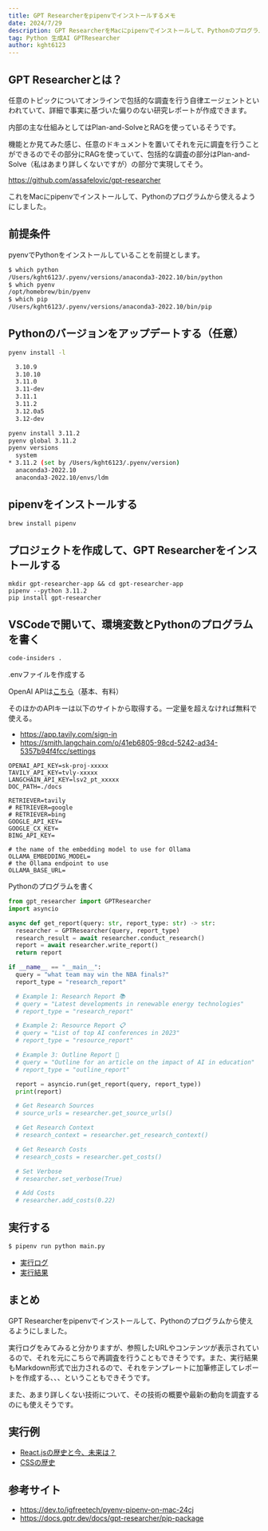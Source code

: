 ```yaml
---
title: GPT Researcherをpipenvでインストールするメモ
date: 2024/7/29
description: GPT ResearcherをMacにpipenvでインストールして、Pythonのプログラムから使えるようにしました
tag: Python 生成AI GPTResearcher
author: kght6123
---
```


## GPT Researcherとは？

任意のトピックについてオンラインで包括的な調査を行う自律エージェントといわれていて、詳細で事実に基づいた偏りのない研究レポートが作成できます。

内部の主な仕組みとしてはPlan-and-SolveとRAGを使っているそうです。

機能とか見てみた感じ、任意のドキュメントを置いてそれを元に調査を行うことができるのでその部分にRAGを使っていて、包括的な調査の部分はPlan-and-Solve（私はあまり詳しくないですが）の部分で実現してそう。

https://github.com/assafelovic/gpt-researcher

これをMacにpipenvでインストールして、Pythonのプログラムから使えるようにしました。

## 前提条件

pyenvでPythonをインストールしていることを前提とします。

```sh
$ which python
/Users/kght6123/.pyenv/versions/anaconda3-2022.10/bin/python
$ which pyenv
/opt/homebrew/bin/pyenv
$ which pip
/Users/kght6123/.pyenv/versions/anaconda3-2022.10/bin/pip
```

## Pythonのバージョンをアップデートする（任意）

```sh
pyenv install -l

  3.10.9
  3.10.10
  3.11.0
  3.11-dev
  3.11.1
  3.11.2
  3.12.0a5
  3.12-dev

pyenv install 3.11.2
pyenv global 3.11.2
pyenv versions
  system
* 3.11.2 (set by /Users/kght6123/.pyenv/version)
  anaconda3-2022.10
  anaconda3-2022.10/envs/ldm
```

## pipenvをインストールする

```sh
brew install pipenv
```

## プロジェクトを作成して、GPT Researcherをインストールする

```
mkdir gpt-researcher-app && cd gpt-researcher-app
pipenv --python 3.11.2
pip install gpt-researcher
```

## VSCodeで開いて、環境変数とPythonのプログラムを書く

```sh
code-insiders .
```

.envファイルを作成する

OpenAI APIは[こちら](https://platform.openai.com/docs/overview)（基本、有料）

そのほかのAPIキーは以下のサイトから取得する。一定量を超えなければ無料で使える。
- https://app.tavily.com/sign-in
- https://smith.langchain.com/o/41eb6805-98cd-5242-ad34-5357b94f4fcc/settings

```env
OPENAI_API_KEY=sk-proj-xxxxx
TAVILY_API_KEY=tvly-xxxxx
LANGCHAIN_API_KEY=lsv2_pt_xxxxx
DOC_PATH=./docs

RETRIEVER=tavily
# RETRIEVER=google
# RETRIEVER=bing
GOOGLE_API_KEY=
GOOGLE_CX_KEY=
BING_API_KEY=

# the name of the embedding model to use for Ollama
OLLAMA_EMBEDDING_MODEL=
# the Ollama endpoint to use
OLLAMA_BASE_URL=
```

Pythonのプログラムを書く

```python
from gpt_researcher import GPTResearcher
import asyncio

async def get_report(query: str, report_type: str) -> str:
  researcher = GPTResearcher(query, report_type)
  research_result = await researcher.conduct_research()
  report = await researcher.write_report()
  return report

if __name__ == "__main__":
  query = "what team may win the NBA finals?"
  report_type = "research_report"

  # Example 1: Research Report 📚​
  # query = "Latest developments in renewable energy technologies"
  # report_type = "research_report"

  # Example 2: Resource Report 📋​
  # query = "List of top AI conferences in 2023"
  # report_type = "resource_report"

  # Example 3: Outline Report 📝​
  # query = "Outline for an article on the impact of AI in education"
  # report_type = "outline_report"

  report = asyncio.run(get_report(query, report_type))
  print(report)

  # Get Research Sources​
  # source_urls = researcher.get_source_urls()

  # Get Research Context​
  # research_context = researcher.get_research_context()

  # Get Research Costs​
  # research_costs = researcher.get_costs()

  # Set Verbose
  # researcher.set_verbose(True)

  # Add Costs
  # researcher.add_costs(0.22)
```

## 実行する

```sh
$ pipenv run python main.py
```

- [実行ログ](/contents/posts/install-gpt-researcher/NBA.log)
- [実行結果](/contents/posts/install-gpt-researcher/NBA.md.txt)

## まとめ

GPT Researcherをpipenvでインストールして、Pythonのプログラムから使えるようにしました。

実行ログをみてみると分かりますが、参照したURLやコンテンツが表示されているので、それを元にこちらで再調査を行うこともできそうです。また、実行結果もMarkdown形式で出力されるので、それをテンプレートに加筆修正してレポートを作成する、、、ということもできそうです。

また、あまり詳しくない技術について、その技術の概要や最新の動向を調査するのにも使えそうです。

## 実行例

- [React.jsの歴史と今、未来は？](/contents/posts/install-gpt-researcher/React-history.md.txt)
- [CSSの歴史](/contents/posts/install-gpt-researcher/css-history.md.txt)

## 参考サイト

- https://dev.to/igfreetech/pyenv-pipenv-on-mac-24cj
- https://docs.gptr.dev/docs/gpt-researcher/pip-package
